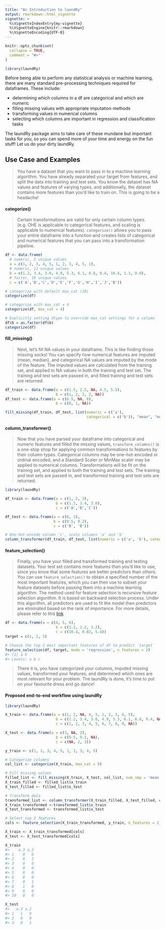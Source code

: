 ```yaml
---
title: "An Introduction to laundRy"
output: rmarkdown::html_vignette
vignette: >
  %\VignetteIndexEntry{my-vignette}
  %\VignetteEngine{knitr::rmarkdown}
  %\VignetteEncoding{UTF-8}
---
```


```r
knitr::opts_chunk$set(
  collapse = TRUE,
  comment = "#>"
)
```

```r
library(laundRy)
```

Before being able to perform any statistical analysis or machine learning, there are many standard pre-processing techniques required for dataframes. These include:

* determining which columns in a df are categorical and which are numeric
* filling missing values with appropriate imputation methods
* transforming values in numerical columns 
* selecting which columns are important in regression and classification tasks

The laundRy package aims to take care of these mundane but important tasks for you, so you can spend more of your time and energy on the fun stuff! Let us do your dirty laundRy.

## Use Case and Examples

>You have a dataset that you want to pass in to a machine learning algorithm. You have already separated your target from features, and split the data into training and test sets. You know the dataset has NA values and features of varying types, and additionally, the dataset contains more features than you'd like to train on. This is going to be a headache!

#### categorize()

>Certain transformations are valid for only certain column types. (e.g. OHE is applicable to categorical features, and scaling is applicable to numerical features). `categorize()` allows you to pass your entire dataframe into a function and creates lists of categorical and numerical features that you can pass into a transformation pipeline. 

```r
df <- data.frame(
  # numeric, 5 unique values
  a = c(1, 2, 3, 4, 5, 1, 2, 3, 4, 5, 1), 
  # numeric, 11 unique values
  b = c(1.2, 3.4, 3.0, 4.9, 5.3, 6.1, 8.8, 9.4, 10.4, 1.3, 0.0),
  # factor, 10 unique values
  c = c('A','B','C','D','E','F','G','H','I','J','B')) 

# categorize with default max_cat (10)
categorize(df)
```

```r
# categorize with max_cat = 4
categorize(df, max_cat = 4)
```

```r
# Explicitly setting dtype to override max_cat settings for a column
df$b = as.factor(df$b)
categorize(df)
```

#### fill_missing()

> Next, let's fill NA values in your dataframe. This is like finding those missing socks! You can specify how numerical features are imputed (mean, median), and categorical NA values are imputed by the mode of the feature. The imputed values are calculated from the training set, and applied to NA values in both the training and test set. The training and test sets are passed in, and filled training and test sets are returned.


```r

df_train <- data.frame(a = c(1.5, 2.5, NA, 4.5, 5.5),
                       b = c(1, 2, 2, 2, NA))
df_test <- data.frame(a = c(6.5, NA, 0),
                       b = c(0, 1, NA))

fill_missing(df_train, df_test, list(numeric = c('a'), 
                                     categorical = c('b')), "mean", "mode" )
```


#### column_transformer()

> Now that you have parsed your dataframe into categorical and numeric features and filled the missing values, `transform_columns()` is a one-stop shop for applying common transformations to features by their column types. Categorical columns may be one-hot-encoded or ordinal encoded, and a Standard Scaler or MinMax scaler may be applied to numerical columns. Transformations will be fit on the training set, and applied to both the training and test sets. The training and test sets are passed in, and transformed training and test sets are returned.

```r
library(laundRy)

df_train <- data.frame(a = c(1, 2, 3),
                       b = c(1.2, 3.4, 3.0),
                       c = c('A','B','C'))

df_test <- data.frame(a = c(6, 2),
                      b = c(0.5, 9.2),
                      c = c('B', 'B'))

# One-hot-encode column 'c', scale columns 'a' and 'b'
column_transformer(df_train, df_test, list(numeric = c('a', 'b'), categorical = c('c')))

```


#### feature_selection()

>Finally, you have your filled and transformed training and testing datasets. Your test set contains more features than you'd like to use, since you know that some features are better predictors than others. You can use `feature_selection()` to obtain a specified number of the most important features, which you can then use to subset your feature datasets before passing them into a machine learning algorithm.
The method used for feature selection is recursive feature selection algorithm. It is based on backward selection process. Under this algorithm, all predictors are used to fit the model then predictors are eliminated based on the rank of importance. For more details, please refer to this [link](https://topepo.github.io/caret/recursive-feature-elimination.html)  

```r
df <- data.frame(a = c(4, 5, 6),
                       b = c(1.2, 2.2, 3.2),
                       c = c(10.4, 0.02, 5.4))
target = c(1, 2, 3)

# Choose the top 2 most important features of df to predict `target`
feature_selection(df, target, mode = 'regression', n_features = 2)
#> [1] a b
#> Levels: a b c
```

> There it is, you have categorized your columns, imputed missing values, transformed your features, and determined which ones are most relevant for your problem. The laundRy is done, it's time to put on your favourite dress and go dance!

#### Proposed end-to-end workflow using laundRy

```r
library(laundRy)

X_train <- data.frame(a = c(1, 2, NA, 4, 5, 1, 2, 3, 4, 5),
                       b = c(1.2, 3.4, 3.0, 4.9, 5.3, 6.1, 8.8, 9.4, NA, 1.4),
                       c = c(1, 2, 3, 4, 5, 6, 7, 8, 9, NA))

X_test <- data.frame(a = c(3, NA, 2),
                       b = c(0.5, 9.2, NA),
                       c = c(NA, 2, 3))

y_train <- c(1, 2, 3, 4, 5, 1, 2, 3, 4, 5)

# Categorize columns
col_list <- categorize(X_train, max_cat = 9)

# Fill missing values
filled_list <- fill_missing(X_train, X_test, col_list, num_imp = 'mean', cat_imp = 'mode')
X_train_filled <- filled_list$x_train
X_test_filled <- filled_list$x_test

# Transform data
transformed_list <- column_transformer(X_train_filled, X_test_filled, col_list)
X_train_transformed <-transformed_list$x_train
X_test_transformed <- transformed_list$x_test

# Select top 2 features
cols <- feature_selection(X_train_transformed, y_train, n_features = 2, mode = 'regression')

X_train <- X_train_transformed[cols]
X_test <- X_test_transformed[cols]

X_train
#>    a.3 a.2
#> 1    0   0
#> 2    0   1
#> 3    0   0
#> 4    0   0
#> 5    0   0
#> 6    0   0
#> 7    0   1
#> 8    1   0
#> 9    0   0
#> 10   0   0

X_test
#>   a.3 a.2
#> 1   1   0
#> 2   0   0
#> 3   0   1
```
